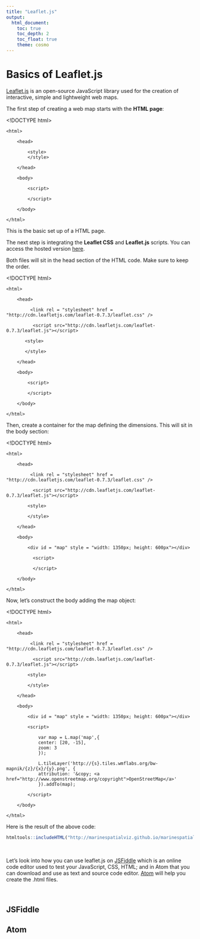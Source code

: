 ---
title: "Leaflet.js"
output: 
  html_document:
    toc: true
    toc_depth: 2
    toc_float: true
    theme: cosmo
---

# Basics of Leaflet.js


[Leaflet.js](http://leafletjs.com/) is an open-source JavaScript library used for the creation of interactive, simple and lightweight web maps.


The first step of creating a web map starts with the **HTML page**:


<!DOCTYPE html>

    <html>

        <head>

            <style>
            </style>

        </head>

        <body>

            <script>

            </script>

        </body>

    </html>


This is the basic set up of a HTML page.

The next step is integrating the **Leaflet CSS** and **Leaflet.js** scripts. You can access the hosted version [here](http://leafletjs.com/download.html).

Both files will sit in the head section of the HTML code. Make sure to keep the order.


<!DOCTYPE html>

    <html>

        <head>

             <link rel = "stylesheet" href = "http://cdn.leafletjs.com/leaflet-0.7.3/leaflet.css" />

              <script src="http://cdn.leafletjs.com/leaflet-0.7.3/leaflet.js"></script>

           <style>

           </style>

        </head>

        <body>

            <script>

            </script>

        </body>

    </html>
    

Then, create a container for the map defining the dimensions. This will sit in the body section:


<!DOCTYPE html>

    <html>

        <head>

             <link rel = "stylesheet" href = "http://cdn.leafletjs.com/leaflet-0.7.3/leaflet.css" />

              <script src="http://cdn.leafletjs.com/leaflet-0.7.3/leaflet.js"></script>

            <style>

            </style>

        </head>

        <body>

            <div id = "map" style = "width: 1350px; height: 600px"></div>

              <script>

              </script>

        </body>

    </html>
    

Now, let's construct the body adding the map object:


<!DOCTYPE html>

    <html>

        <head>

             <link rel = "stylesheet" href = "http://cdn.leafletjs.com/leaflet-0.7.3/leaflet.css" />

              <script src="http://cdn.leafletjs.com/leaflet-0.7.3/leaflet.js"></script>

            <style>

            </style>

        </head>

        <body>

            <div id = "map" style = "width: 1350px; height: 600px"></div>

            <script>

                var map = L.map('map',{
                center: [20, -15],
                zoom: 3
                });

                L.tileLayer('http://{s}.tiles.wmflabs.org/bw-mapnik/{z}/{x}/{y}.png', {
                attribution: '&copy; <a href="http://www.openstreetmap.org/copyright">OpenStreetMap</a>'
                }).addTo(map);

            </script>

        </body>

    </html>


Here is the result of the above code:


```{r echo = FALSE}
htmltools::includeHTML("http://marinespatialviz.github.io/marinespatialviz//external/first%20map.html")
```

$~$

Let's look into how you can use leaflet.js on [JSFiddle](https://jsfiddle.net/) which is an online code editor used to test your JavaScript, CSS, HTML; and in Atom that you can download and use as text and source code editor. [Atom](https://atom.io/) will help you create the .html files.

$~$

## JSFiddle


## Atom


